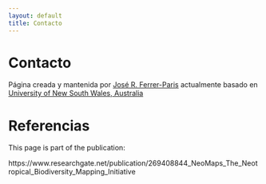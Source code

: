 ```yaml
---
layout: default
title: Contacto
---
```


# Contacto
Página creada y mantenida por [José R. Ferrer-Paris](https://github.com/jrfep) actualmente basado en [University of New South Wales, Australia](https://github.com/unsw-edu-au)

# Referencias
This page is part of the publication:

https://www.researchgate.net/publication/269408844_NeoMaps_The_Neotropical_Biodiversity_Mapping_Initiative


